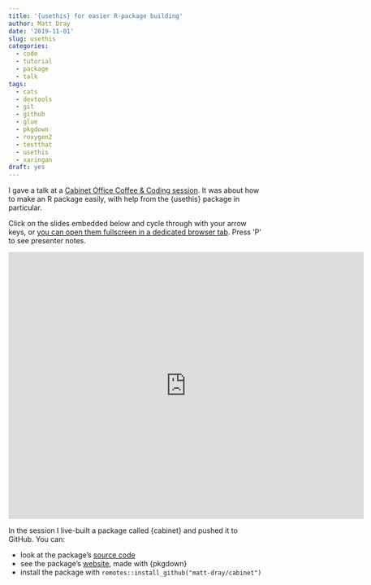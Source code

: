 ```yaml
---
title: '{usethis} for easier R-package building'
author: Matt Dray
date: '2019-11-01'
slug: usethis
categories:
  - code
  - tutorial
  - package
  - talk
tags:
  - cats
  - devtools
  - git
  - github
  - glue
  - pkgdown
  - roxygen2
  - testthat
  - usethis
  - xaringan
draft: yes
---
```


I gave a talk at a [Cabinet Office Coffee & Coding session](https://co-analysis.github.io/co-coffee-and-coding/). It was about how to make an R package easily, with help from the {usethis} package in particular.

Click on the slides embedded below and cycle through with your arrow keys, or [you can open them fullscreen in a dedicated browser tab](https://matt-dray.github.io/r-pkg-slides/#1). Press 'P' to see presenter notes.

<iframe src="https://matt-dray.github.io/r-pkg-slides/" width="700" height="525" frameborder="0" allowtransparency="true" allow="encrypted-media"></iframe>

In the session I live-built a package called {cabinet} and pushed it to GitHub. You can:

* look at the package's [source code](https://github.com/matt-dray/cabinet/)
* see the package's [website](https://matt-dray.github.io/cabinet/), made with {pkgdown}
* install the package with `remotes::install_github("matt-dray/cabinet")`